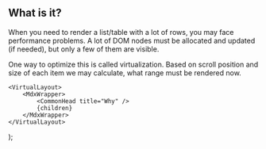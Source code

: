 
## What is it?

When you need to render a list/table with a lot of rows, you may face performance problems.
A lot of DOM nodes must be allocated and updated (if needed),
but only a few of them are visible.

One way to optimize this is called virtualization.
Based on scroll position and size of each item we may calculate,
what range must be rendered now.

    <VirtualLayout>
        <MdxWrapper>
            <CommonHead title="Why" />
            {children}
        </MdxWrapper>
    </VirtualLayout>
);
